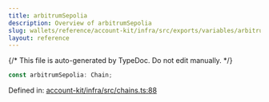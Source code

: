 ```yaml
---
title: arbitrumSepolia
description: Overview of arbitrumSepolia
slug: wallets/reference/account-kit/infra/src/exports/variables/arbitrumSepolia
layout: reference
---
```


{/* This file is auto-generated by TypeDoc. Do not edit manually. */}

```ts
const arbitrumSepolia: Chain;
```

Defined in: [account-kit/infra/src/chains.ts:88](https://github.com/alchemyplatform/aa-sdk/blob/9df5be8c23af4e472bcb503c17766b16da0ad87d/account-kit/infra/src/chains.ts#L88)
